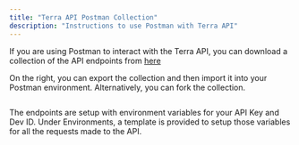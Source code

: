 ```yaml
---
title: "Terra API Postman Collection"
description: "Instructions to use Postman with Terra API"
---
```

If you are using Postman to interact with the Terra API, you can download a collection of the API endpoints from [here](https://www.postman.com/terraapi/workspace/16728263-411a-420e-9e65-604b6d64d9c2/overview)

On the right, you can export the collection and then import it into your Postman environment. Alternatively, you can fork the collection.

<img className="block" src="images/files_readme_io/_98a981a_image.png" alt="" />

The endpoints are setup with environment variables for your API Key and Dev ID. Under Environments, a template is provided to setup those variables for all the requests made to the API.

<img className="block" src="images/files_readme_io/_4b8d34d_image.png" alt="" />

